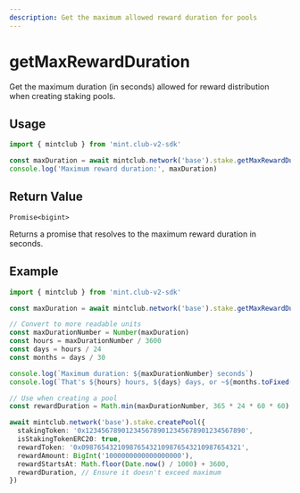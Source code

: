 ```yaml
---
description: Get the maximum allowed reward duration for pools
---
```


# getMaxRewardDuration

Get the maximum duration (in seconds) allowed for reward distribution when creating staking pools.

## Usage

```ts twoslash [example.ts]
import { mintclub } from 'mint.club-v2-sdk'

const maxDuration = await mintclub.network('base').stake.getMaxRewardDuration()
console.log('Maximum reward duration:', maxDuration)
```

## Return Value

`Promise<bigint>`

Returns a promise that resolves to the maximum reward duration in seconds.

## Example

```ts twoslash [example.ts]
import { mintclub } from 'mint.club-v2-sdk'

const maxDuration = await mintclub.network('base').stake.getMaxRewardDuration()

// Convert to more readable units
const maxDurationNumber = Number(maxDuration)
const hours = maxDurationNumber / 3600
const days = hours / 24
const months = days / 30

console.log(`Maximum duration: ${maxDurationNumber} seconds`)
console.log(`That's ${hours} hours, ${days} days, or ~${months.toFixed(1)} months`)

// Use when creating a pool
const rewardDuration = Math.min(maxDurationNumber, 365 * 24 * 60 * 60) // Max 1 year

await mintclub.network('base').stake.createPool({
  stakingToken: '0x1234567890123456789012345678901234567890',
  isStakingTokenERC20: true,
  rewardToken: '0x0987654321098765432109876543210987654321',
  rewardAmount: BigInt('1000000000000000000'),
  rewardStartsAt: Math.floor(Date.now() / 1000) + 3600,
  rewardDuration, // Ensure it doesn't exceed maximum
})
```
